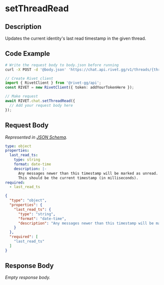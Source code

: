 
# setThreadRead

## Description

Updates the current identity's last read timestamp in the given thread.


## Code Example

<CodeGroup title='Request' tag='POST' label='https://chat.api.rivet.gg/v1/threads/{thread_id}/read'>

```bash {{ title: 'cURL' }}
# Write the request body to body.json before running
curl -X POST -d '@body.json' 'https://chat.api.rivet.gg/v1/threads/{thread_id}/read'
```

```ts
// Create Rivet client
import { RivetClient } from '@rivet-gg/api';
const RIVET = new RivetClient({ token: addYourTokenHere });

// Make request
await RIVET.chat.setThreadRead({
  // Add your request body here
});
```

</CodeGroup>


## Request Body

_Represented in [JSON Schema](https://json-schema.org/)._

<CodeGroup title='Request'>

```yaml
type: object
properties:
  last_read_ts:
    type: string
    format: date-time
    description: |-
      Any messages newer than this timestamp will be marked as unread.
      This should be the current timestamp (in milliseconds).
required:
  - last_read_ts

```

```json
{
  "type": "object",
  "properties": {
    "last_read_ts": {
      "type": "string",
      "format": "date-time",
      "description": "Any messages newer than this timestamp will be marked as unread.\nThis should be the current timestamp (in milliseconds)."
    }
  },
  "required": [
    "last_read_ts"
  ]
}
```

</CodeGroup>


## Response Body

_Empty response body._
